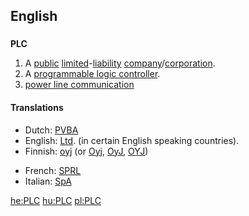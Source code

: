 ==English==

==={{initialism}}===
'''PLC'''

# A [[public]] [[limited]]-[[liability]] [[company]]/[[corporation]].
# A [[programmable logic controller]].
# [[power line communication]]

====Translations====
{{trans-top|Abbreviation for Public Limited Liability Corporation}}
*Dutch: [[PVBA]]
*English: [[Ltd]]. (in certain English speaking countries).
*Finnish: [[oyj]] (or [[Oyj]], [[OyJ]], [[OYJ]])
{{trans-mid}}
*French: [[SPRL]]
*Italian: [[SpA]]
{{trans-bottom}}

{{trans-top|Abbreviation for a programmable logic controller}}
{{trans-mid}}
{{trans-bottom}}

[[he:PLC]]
[[hu:PLC]]
[[pl:PLC]]